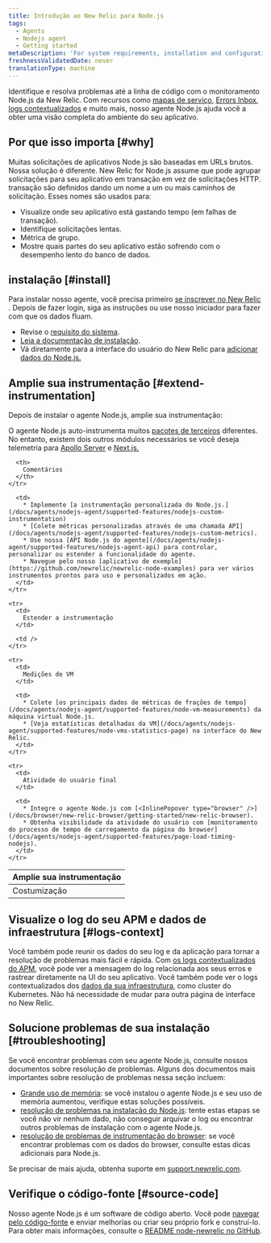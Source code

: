 ```yaml
---
title: Introdução ao New Relic para Node.js
tags:
  - Agents
  - Nodejs agent
  - Getting started
metaDescription: 'For system requirements, installation and configuration procedures, and troubleshooting tips for New Relic''s Node.js agent, start here.'
freshnessValidatedDate: never
translationType: machine
---
```


Identifique e resolva problemas até a linha de código com o monitoramento Node.js da New Relic. Com recursos como [mapas de serviço](/docs/data-analysis/service-maps/get-started/introduction-service-maps), [Errors Inbox](/docs/errors-inbox/errors-inbox), [logs contextualizados](/docs/apm/new-relic-apm/getting-started/get-started-logs-context) e muito mais, nosso agente Node.js ajuda você a obter uma visão completa do ambiente do seu aplicativo.

## Por que isso importa [#why]

Muitas solicitações de aplicativos Node.js são baseadas em URLs brutos. Nossa solução é diferente. New Relic for Node.js assume que pode agrupar solicitações para seu aplicativo em transação em vez de solicitações HTTP. transação são definidos dando um nome a um ou mais caminhos de solicitação. Esses nomes são usados para:

* Visualize onde seu aplicativo está gastando tempo (em falhas de transação).
* Identifique solicitações lentas.
* Métrica de grupo.
* Mostre quais partes do seu aplicativo estão sofrendo com o desempenho lento do banco de dados.

## instalação [#install]

Para instalar nosso agente, você precisa primeiro [se inscrever no New Relic](https://newrelic.com/signup) . Depois de fazer login, siga as instruções ou use nosso iniciador para fazer com que os dados fluam.

* Revise o [requisito do sistema](/docs/agents/nodejs-agent/getting-started/compatibility-requirements-nodejs-agent).
* [Leia a documentação de instalação](/docs/agents/nodejs-agent/installation-configuration/install-nodejs-agent).
* Vá diretamente para a interface do usuário do New Relic para [adicionar dados do Node.js.](https://one.newrelic.com/marketplace/install-data-source?account=1&state=587d34b2-20cc-4d04-b1fa-6b76dfbae911)

## Amplie sua instrumentação [#extend-instrumentation]

Depois de instalar o agente Node.js, amplie sua instrumentação:

O agente Node.js auto-instrumenta muitos [pacotes de terceiros](/docs/apm/agents/nodejs-agent/getting-started/compatibility-requirements-nodejs-agent/#instrumented-modules) diferentes. No entanto, existem dois outros módulos necessários se você deseja telemetria para [Apollo Server](https://github.com/newrelic/newrelic-node-apollo-server-plugin/blob/abfb3ede982169c4e1b1bcf9974ff3f6b01c68ea/README.md) e [Next.js.](https://github.com/newrelic/newrelic-node-nextjs/blob/ea20b76a13c84f4f3c48e9544e18e568b8e41c33/README.md)

<table>
  <thead>
    <tr>
      <th style={{ width: "200px" }}>
        Amplie sua instrumentação
      </th>

      <th>
        Comentários
      </th>
    </tr>
  </thead>

  <tbody>
    <tr>
      <td>
        Costumização
      </td>

      <td>
        * Implemente [a instrumentação personalizada do Node.js.](/docs/agents/nodejs-agent/supported-features/nodejs-custom-instrumentation)
        * [Colete métricas personalizadas através de uma chamada API](/docs/agents/nodejs-agent/supported-features/nodejs-custom-metrics).
        * Use nossa [API Node.js do agente](/docs/agents/nodejs-agent/supported-features/nodejs-agent-api) para controlar, personalizar ou estender a funcionalidade do agente.
        * Navegue pelo nosso [aplicativo de exemplo](https://github.com/newrelic/newrelic-node-examples) para ver vários instrumentos prontos para uso e personalizados em ação.
      </td>
    </tr>

    <tr>
      <td>
        Estender a instrumentação
      </td>

      <td />
    </tr>

    <tr>
      <td>
        Medições de VM
      </td>

      <td>
        * Colete [os principais dados de métricas de frações de tempo](/docs/agents/nodejs-agent/supported-features/node-vm-measurements) da máquina virtual Node.js.
        * [Veja estatísticas detalhadas da VM](/docs/agents/nodejs-agent/supported-features/node-vms-statistics-page) na interface do New Relic.
      </td>
    </tr>

    <tr>
      <td>
        Atividade do usuário final
      </td>

      <td>
        * Integre o agente Node.js com [<InlinePopover type="browser" />](/docs/browser/new-relic-browser/getting-started/new-relic-browser).
        * Obtenha visibilidade da atividade do usuário com [monitoramento do processo de tempo de carregamento da página do browser](/docs/agents/nodejs-agent/supported-features/page-load-timing-nodejs).
      </td>
    </tr>
  </tbody>
</table>

## Visualize o log do seu APM e dados de infraestrutura [#logs-context]

Você também pode reunir os dados do seu log e da aplicação para tornar a resolução de problemas mais fácil e rápida. Com [os logs contextualizados do APM](/docs/apm/new-relic-apm/getting-started/get-started-logs-context), você pode ver a mensagem do log relacionada aos seus erros e rastrear diretamente na UI do seu aplicativo. Você também pode ver o logs contextualizados dos [dados da sua infraestrutura](/docs/logs/forward-logs/forward-your-logs-using-infrastructure-agent/), como cluster do Kubernetes. Não há necessidade de mudar para outra página de interface no New Relic.

## Solucione problemas de sua instalação [#troubleshooting]

Se você encontrar problemas com seu agente Node.js, consulte nossos documentos sobre resolução de problemas. Alguns dos documentos mais importantes sobre resolução de problemas nessa seção incluem:

* [Grande uso de memória](/docs/agents/nodejs-agent/troubleshooting/troubleshooting-large-memory-usage-nodejs): se você instalou o agente Node.js e seu uso de memória aumentou, verifique estas soluções possíveis.
* [resolução de problemas na instalação do Node.js](/docs/agents/nodejs-agent/troubleshooting/troubleshooting-your-nodejs-installation): tente estas etapas se você não vir nenhum dado, não conseguir arquivar o log ou encontrar outros problemas de instalação com o agente Node.js.
* [resolução de problemas de instrumentação do browser](/docs/agents/nodejs-agent/troubleshooting/troubleshooting-page-load-timing-nodejs): se você encontrar problemas com os dados do browser, consulte estas dicas adicionais para Node.js.

Se precisar de mais ajuda, obtenha suporte em [support.newrelic.com](https://support.newrelic.com).

## Verifique o código-fonte [#source-code]

Nosso agente Node.js é um software de código aberto. Você pode [navegar pelo código-fonte](https://github.com/newrelic/node-newrelic) e enviar melhorias ou criar seu próprio fork e construí-lo. Para obter mais informações, consulte o [README node-newrelic no GitHub](https://github.com/newrelic/node-newrelic/blob/main/README.md).